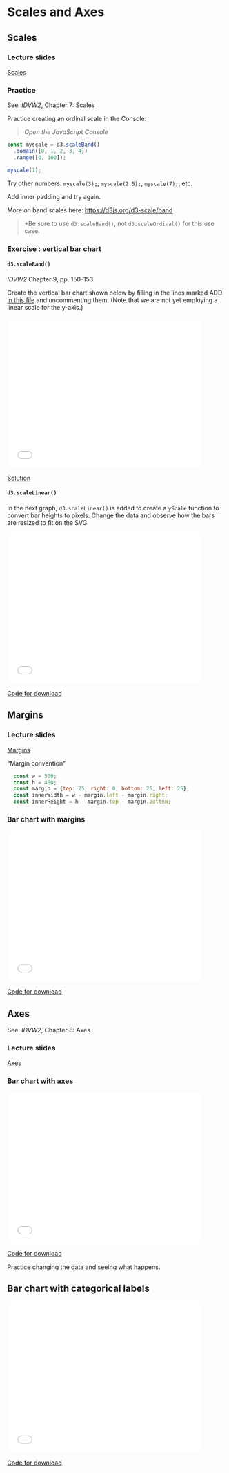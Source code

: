 # Scales and Axes <i class="fa fa-arrows"></i>

## Scales

### Lecture slides <i class="fa fa-television"></i>

<script src="https://d3js.org/d3.v7.js"></script>
 
[Scales](pdfs/scales.pdf){target="_blank"}

### Practice

See: *IDVW2*, Chapter 7: Scales

Practice creating an ordinal scale in the Console:

> <i class="fa fa-hand-o-right"></i> *Open the JavaScript Console* <i class="fa fa-terminal"></i>

``` js
const myscale = d3.scaleBand()
  .domain([0, 1, 2, 3, 4])
  .range([0, 100]);
```
  
``` js  
myscale(1);
```

Try other numbers: `myscale(3);`, `myscale(2.5);`, `myscale(7);`, etc.

Add inner padding and try again.

More on band scales here: [https://d3js.org/d3-scale/band](https://d3js.org/d3-scale/band)

> <i class="far fa-lightbulb"></i> *Be sure to use `d3.scaleBand()`, not `d3.scaleOrdinal()` for this use case.

### Exercise <i class="fas fa-dumbbell"></i>: vertical bar chart

#### `d3.scaleBand()` {-}

*IDVW2* Chapter 9, pp. 150-153

Create the vertical bar chart shown below by filling in the lines marked ADD [in this file](https://raw.githubusercontent.com/jtr13/d3book/main/code/d3.scaleBand_exercise.html){target="_blank"} and uncommenting them. (Note that we are not yet employing a linear scale for the y-axis.)

<iframe src="code/d3.scaleBand.html" width="450" height="350" frameBorder="0"></iframe>

[Solution](https://raw.githubusercontent.com/jtr13/d3book/main/code/d3.scaleBand.html){target="_blank"}


#### `d3.scaleLinear()` {-}

In the next graph, `d3.scaleLinear()` is added to create a `yScale` function to convert bar heights to pixels. Change the data and observe how the bars are resized to fit on the SVG.

<iframe src="code/d3.scaleLinear.html" width="450" height="350" frameBorder="0"></iframe>

[Code for download](https://raw.githubusercontent.com/jtr13/d3book/main/code/d3.scaleLinear.html){target="_blank"}

## Margins

### Lecture slides <i class="fa fa-television"></i>

[Margins](pdfs/margins.pdf){target="_blank"}

"Margin convention"

``` js
  const w = 500;
  const h = 400;
  const margin = {top: 25, right: 0, bottom: 25, left: 25};
  const innerWidth = w - margin.left - margin.right;
  const innerHeight = h - margin.top - margin.bottom;
```

### Bar chart with margins

<iframe src="code/margins.html" width="450" height="350" frameBorder="0"></iframe>

[Code for download](https://raw.githubusercontent.com/jtr13/d3book/main/code/margins.html){target="_blank"}

## Axes 

See: *IDVW2*, Chapter 8: Axes

### Lecture slides <i class="fa fa-television"></i>

[Axes](pdfs/axes.pdf){target="_blank"}

### Bar chart with axes

<iframe src="code/axes.html" width="450" height="350" frameBorder="0"></iframe>

[Code for download](https://raw.githubusercontent.com/jtr13/d3book/main/code/axes.html){target="_blank"}

Practice changing the data and seeing what happens.

## Bar chart with categorical labels

<iframe src="code/axes_cat_labels.html" width="450" height="350" frameBorder="0"></iframe>

[Code for download](https://raw.githubusercontent.com/jtr13/d3book/main/code/axes_cat_labels.html){target="_blank"}

